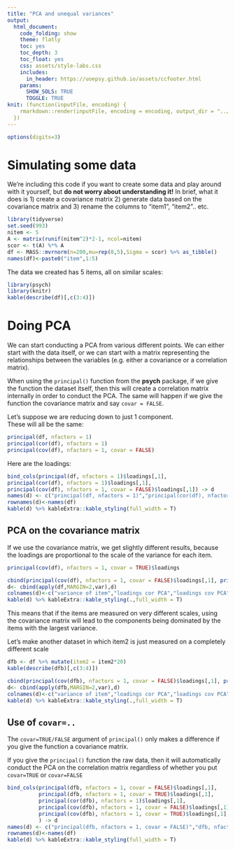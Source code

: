 ```yaml
---
title: "PCA and unequal variances"
output:
  html_document:
    code_folding: show
    theme: flatly
    toc: yes
    toc_depth: 3
    toc_float: yes
    css: assets/style-labs.css
    includes:
      in_header: https://uoepsy.github.io/assets/ccfooter.html
    params: 
      SHOW_SOLS: TRUE
      TOGGLE: TRUE
knit: (function(inputFile, encoding) {
    rmarkdown::render(inputFile, encoding = encoding, output_dir = "../docs/examples/")
  })
---
```


```r
options(digits=3)
```

# Simulating some data

We're including this code if you want to create some data and play around with it yourself, but __do not worry about understanding it!__ 
In brief, what it does is 1) create a covariance matrix 2) generate data based on the covariance matrix and 3) rename the columns to "item1", "item2".. etc. 

```r
library(tidyverse)
set.seed(993)
nitem <- 5  
A <- matrix(runif(nitem^2)*2-1, ncol=nitem) 
scor <- t(A) %*% A
df <- MASS::mvrnorm(n=200,mu=rep(0,5),Sigma = scor) %>% as_tibble()
names(df)<-paste0("item",1:5)
```

The data we created has 5 items, all on similar scales:
```r
library(psych)
library(knitr)
kable(describe(df)[,c(3:4)])
```

<!-- # Cov and Cor -->

<!-- For the initial dataset, the covariance matrix and correlation matrix are as follows: -->

<!-- ```{r} -->
<!-- kable(cov(df)) -->
<!-- kable(cor(df)) -->
<!-- ``` -->



# Doing PCA 

We can start conducting a PCA from various different points. We can either start with the data itself, or we can start with a matrix representing the relationships between the variables (e.g. either a covariance or a correlation matrix). 

When using the `principal()` function from the __psych__ package, if we give the function the dataset itself, then this will create a correlation matrix internally in order to conduct the PCA. The same will happen if we give the function the covariance matrix and say `covar = FALSE`. 

Let's suppose we are reducing down to just 1 component.  
These will all be the same:
```r
principal(df, nfactors = 1)
principal(cor(df), nfactors = 1)
principal(cov(df), nfactors = 1, covar = FALSE)
```
Here are the loadings:
```r
bind_cols(principal(df, nfactors = 1)$loadings[,1],
principal(cor(df), nfactors = 1)$loadings[,1],
principal(cov(df), nfactors = 1, covar = FALSE)$loadings[,1]) -> d
names(d) <- c("principal(df, nfactors = 1)","principal(cor(df), nfactors = 1)","principal(cov(df), nfactors = 1, covar = FALSE)")
rownames(d)<-names(df)
kable(d) %>% kableExtra::kable_styling(full_width = T)
```

## PCA on the covariance matrix

If we use the covariance matrix, we get slightly different results, because the loadings are proportional to the scale of the variance for each item. 
```r
principal(cov(df), nfactors = 1, covar = TRUE)$loadings
```


```r
cbind(principal(cov(df), nfactors = 1, covar = FALSE)$loadings[,1], principal(cov(df), nfactors = 1, covar = TRUE)$loadings[,1]) -> d
d<- cbind(apply(df,MARGIN=2,var),d)
colnames(d)<-c("variance of item","loadings cor PCA","loadings cov PCA")
kable(d) %>% kableExtra::kable_styling(.,full_width = T)
```


This means that if the items are measured on very different scales, using the covariance matrix will lead to the components being dominated by the items with the largest variance. 

Let's make another dataset in which item2 is just measured on a completely different scale
```r
dfb <- df %>% mutate(item2 = item2*20)
kable(describe(dfb)[,c(3:4)])
```

```r
cbind(principal(cov(dfb), nfactors = 1, covar = FALSE)$loadings[,1], principal(cov(dfb), nfactors = 1, covar = TRUE)$loadings[,1]) -> d
d<- cbind(apply(dfb,MARGIN=2,var),d)
colnames(d)<-c("variance of item","loadings cor PCA","loadings cov PCA")
kable(d) %>% kableExtra::kable_styling(.,full_width = T)
```

## Use of `covar=..` 

The `covar=TRUE/FALSE` argument of `principal()` only makes a difference if you give the function a covariance matrix.  

If you give the `principal()` function the raw data, then it will automatically conduct the PCA on the correlation matrix regardless of whether you put `covar=TRUE` or `covar=FALSE`

```r
bind_cols(principal(dfb, nfactors = 1, covar = FALSE)$loadings[,1],
          principal(dfb, nfactors = 1, covar = TRUE)$loadings[,1],
          principal(cor(dfb), nfactors = 1)$loadings[,1],
          principal(cov(dfb), nfactors = 1, covar = FALSE)$loadings[,1],
          principal(cov(dfb), nfactors = 1, covar = TRUE)$loadings[,1],
          ) -> d
names(d) <- c("principal(dfb, nfactors = 1, covar = FALSE)","dfb, nfactors = 1, covar = TRUE)","principal(cor(dfb), nfactors = 1)","principal(cov(dfb), nfactors = 1, covar = FALSE)","principal(cov(dfb), nfactors = 1, covar = TRUE)")
rownames(d)<-names(df)
kable(d) %>% kableExtra::kable_styling(full_width = T)
```


